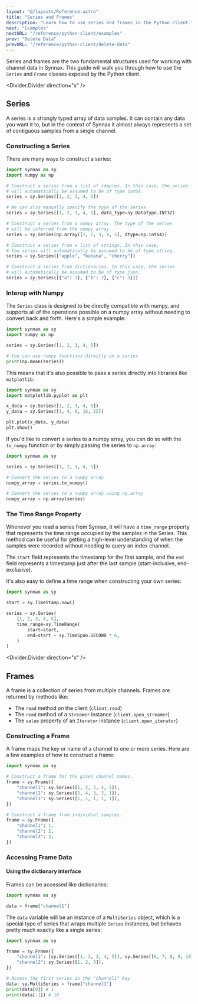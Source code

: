 ```yaml
---
layout: "@/layouts/Reference.astro"
title: "Series and Frames"
description: "Learn how to use series and frames in the Python client."
next: "Examples"
nextURL: "/reference/python-client/examples"
prev: "Delete Data"
prevURL: "/reference/python-client/delete-data"
---
```


Series and frames are the two fundamental structures used for working with channel data
in Synnax. This guide will walk you through how to use the `Series` and `Frame` classes
exposed by the Python client.

<Divider.Divider direction="x" />

## Series

A series is a strongly typed array of data samples. It can contain any data you
want it to, but in the context of Synnax it almost always represents a set of 
contiguous samples from a single channel.

### Constructing a Series

There are many ways to construct a series:

```python
import synnax as sy
import numpy as np

# Construct a series from a list of samples. In this case, the series 
# will automatically be assumed to be of type int64.
series = sy.Series([1, 2, 3, 4, 5])

# We can also manually specify the type of the series
series = sy.Series([1, 2, 3, 4, 5], data_type=sy.DataType.INT32)

# Construct a series from a numpy array. The type of the series 
# will be inferred from the numpy array.
series = sy.Series(np.array([1, 2, 3, 4, 5], dtype=np.int64))

# Construct a series from a list of strings. In this case, 
# the series will automatically be assumed to be of type string.
series = sy.Series(["apple", "banana", "cherry"])

# Construct a series from dictionaries. In this case, the series 
# will automatically be assumed to be of type json.
series = sy.Series([{"a": 1}, {"b": 2}, {"c": 3}])
```

### Interop with Numpy

The `Series` class is designed to be directly compatible with numpy, and supports all 
of the operations possible on a numpy array without needing to convert back and forth.
Here's a simple example:

```python
import synnax as sy
import numpy as np

series = sy.Series([1, 2, 3, 4, 5])

# You can use numpy functions directly on a series
print(np.mean(series))
```

This means that it's also possible to pass a series directly into libraries like 
`matplotlib`:

```python
import synnax as sy
import matplotlib.pyplot as plt

x_data = sy.Series([1, 2, 3, 4, 5])
y_data = sy.Series([1, 4, 9, 16, 25])

plt.plot(x_data, y_data)
plt.show()
```

If you'd like to convert a series to a numpy array, you can do so with the `to_numpy`
function or by simply passing the series to `np.array`:

```python
import synnax as sy

series = sy.Series([1, 2, 3, 4, 5])

# Convert the series to a numpy array
numpy_array = series.to_numpy()

# Convert the series to a numpy array using np.array
numpy_array = np.array(series)
```

### The Time Range Property

Whenever you read a series from Synnax, it will have a `time_range` property
that represents the time range occupied by the samples in the Series. This
method can be useful for getting a high-level understanding of when the samples
were recorded without needing to query an index channel.

The `start` field represents the timestamp for the first sample, and the `end`
field represents a timestamp just after the last sample (start-inclusive,
end-exclusive).

It's also easy to define a time range when constructing your own series:

```python
import synnax as sy

start = sy.TimeStamp.now()

series = sy.Series(
    [1, 2, 3, 4, 5], 
    time_range=sy.TimeRange(
        start=start,
        end=start + sy.TimeSpan.SECOND * 6,
    )
)
```

<Divider.Divider direction="x" />

## Frames

A frame is a collection of series from multiple channels. Frames are returned by methods
like:

- The `read` method on the client (`client.read`)
- The `read` method of a `Streamer` instance (`client.open_streamer`)
- The `value` property of an `Iterator` instance (`client.open_iterator`)

### Constructing a Frame

A frame maps the key or name of a channel to one or more series. Here are a few examples
of how to construct a frame:

```python
import synnax as sy

# Construct a frame for the given channel names.
frame = sy.Frame({
    "channel1": sy.Series([1, 2, 3, 4, 5]),
    "channel2": sy.Series([5, 4, 3, 2, 1]),
    "channel3": sy.Series([1, 1, 1, 1, 1]),
})

# Construct a frame from individual samples.
frame = sy.Frame({
    "channel1": 1,
    "channel2": 2,
    "channel3": 3,
})
```

### Accessing Frame Data

#### Using the dictionary interface

Frames can be accessed like dictionaries:

```python
import synnax as sy

data = frame["channel1"]
```

The `data` variable will be an instance of a `MultiSeries` object, which is a
special type of series that wraps multiple `Series` instances, but behaves
pretty much exactly like a single series:

```python
import synnax as sy

frame = sy.Frame({
    "channel1": [sy.Series([1, 2, 3, 4, 5]), sy.Series([6, 7, 8, 9, 10])]
    "channel2": sy.Series([1, 2, 3]),
})

# Access the first series in the "channel1" key
data: sy.MultiSeries = frame["channel1"]
print(data[0]) # 1
print(data[-1]) # 10
```
